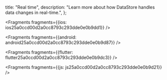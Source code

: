   title: "Real time",
  description: "Learn more about how DataStore handles data changes in real-time.",
};






<Fragments fragments={{ios: ios25a0ccd00d2a0cc8793c293dde0e0b9dd1}} />



<Fragments fragments={{android: android25a0ccd00d2a0cc8793c293dde0e0b9d87}} />



<Fragments fragments={{flutter: flutter25a0ccd00d2a0cc8793c293dde0e0b9dc3}} />



<Fragments fragments={{js: js25a0ccd00d2a0cc8793c293dde0e0b9d21}} />

